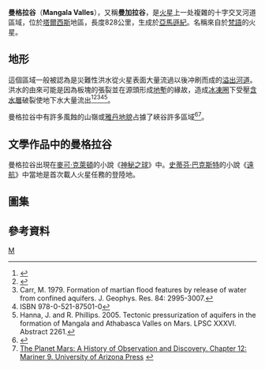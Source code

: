 {{MarsGeo-Valley
|image=[[File:Close_up_view_to_beginning_of_Mangala_Valles_based_on_day_THEMIS.png|260px]]
|caption=[[2001火星奧德賽號|2001火星奧德賽號]]拍攝的曼格拉谷末端
|latitude=11.6
|N_or_S=S
|longitude=151
|E_or_W=W
|location=[[門農區|門農區]] · [[塔爾西斯|塔爾西斯]]
|name=曼格拉谷<br />Mangala Valles
|length=820 至 1,000 公里
|depth=1 公里左右
|width=165 公里<ref name = leone>{{cite journal | author = Leone, G. | title = Mangala Valles, Mars: A reassessment of formation processes based on a new geomorphological and stratigraphic analysis of the geological units | journal = Journal of Volcanology and Geothermal Research | volume = 337 | pages = 62–80 | year = 2017 | issn = 0377-0273 | doi = 10.1016/j.jvolgeores.2017.03.011 | url = https://www.researchgate.net/publication/314865033_Mangala_Valles_Mars_A_reassessment_of_formation_processes_based_on_a_new_geomorphological_and_stratigraphic_analysis_of_the_geological_units | access-date = 2018-11-17 | archive-date = 2019-07-31 | archive-url = https://web.archive.org/web/20190731193105/https://www.researchgate.net/publication/314865033_Mangala_Valles_Mars_A_reassessment_of_formation_processes_based_on_a_new_geomorphological_and_stratigraphic_analysis_of_the_geological_units | dead-url = no }}</ref> 
|naming=[[梵語|梵語]]的「火星」
}} 
'''曼格拉谷'''（'''Mangala Valles'''），又稱'''曼加拉谷'''，是[[火星|火星]]上一处複雜的十字交叉河道區域，位於[[塔爾西斯|塔爾西斯]]地區，長度828公里，生成於[[亞馬遜紀|亞馬遜紀]]。名稱來自於[[梵語|梵語]]的火星。

==地形==
這個區域一般被認為是災難性洪水從火星表面大量流過以後冲刷而成的[[溢出河道|溢出河道]]。洪水的由來可能是因為板塊的張裂並在源頭形成[[地塹|地塹]]的緣故，造成[[冰凍圈|冰凍圈]]下受壓[[含水層|含水層]]破裂使地下水大量流出<ref>{{Cite web |url=http://www.msss.com/http/ps/channels/channels.html |title=存档副本 |accessdate=2012-03-28 |archive-date=2017-04-28 |archive-url=https://web.archive.org/web/20170428065907/http://www.msss.com/http/ps/channels/channels.html |dead-url=yes }}</ref><ref name="Carr2006">{{cite book|author=Michael H. Carr|title=The surface of Mars|url=http://books.google.com/books?id=uLHlJ6sjohwC|accessdate=21 March 2011|year=2006|publisher=Cambridge University Press|isbn=9780521872010|archive-date=2014-01-03|archive-url=https://web.archive.org/web/20140103131155/http://books.google.com/books?id=uLHlJ6sjohwC|dead-url=no}}</ref><ref>Carr, M.  1979.  Formation of martian flood features by release of water from confined aquifers.  J. Geophys. Res.  84:  2995-3007.</ref><ref>ISBN 978-0-521-87501-0</ref><ref>Hanna, J. and R. Phillips.  2005.  Tectonic pressurization of aquifers in the formation of Mangala and Athabasca Valles on Mars.  LPSC XXXVI.  Abstract 2261.</ref>。

曼格拉谷中有許多風蝕的山嶺或[[雅丹地貌|雅丹地貌]]占據了峽谷許多區域<ref>{{Cite web |url=http://photojournal.jpl.nasa.gov/catalog/PIA03827 |title=Catalog Page for PIA03827 |access-date=2012-03-28 |archive-date=2021-03-22 |archive-url=https://web.archive.org/web/20210322194657/https://photojournal.jpl.nasa.gov/catalog/PIA03827 |dead-url=no }}</ref><ref>[http://www.uapress.arizona.edu/onlinebks/mars/chap12.htm The Planet Mars: A History of Observation and Discovery. Chapter 12: Mariner 9. University of Arizona Press] {{webarchive|url=https://web.archive.org/web/20141004105217/http://www.uapress.arizona.edu/onlinebks/MARS/CHAP12.HTM |date=2014-10-04 }}</ref>。

==文學作品中的曼格拉谷==
曼格拉谷出現在[[麥可·克萊頓|麥可·克萊頓]]的小說《[[神秘之球|神秘之球]]》中。[[史蒂芬·巴克斯特|史蒂芬·巴克斯特]]的小說《[[遠航_(史蒂芬·巴克斯特)|遠航]]》中當地是首次載人火星任務的登陸地。

== 圖集 ==
<gallery>
<!-- 檔案不存在 Image:Mangala Vallis.JPG|[[2001火星奧德賽號|2001火星奧德賽號]] [[熱輻射成像系統|THEMIS]] 曼格拉谷內拍攝流線型島嶼。 ，可從英文維基百科取得 -->
<!-- 檔案不存在 Image:Mangala Valles from hirise.JPG|[[高解析度成像科學設備|HiRISE]] 拍攝的曼格拉谷。 ，可從英文維基百科取得 -->
</gallery>

== 參考資料 ==
{{reflist}}
{{commonscat|Artynia Catena}}
[[Category:火星峽谷|M]]
